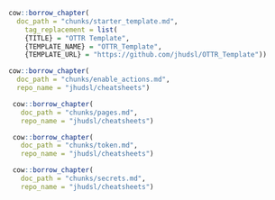
```r
cow::borrow_chapter(
  doc_path = "chunks/starter_template.md",
    tag_replacement = list(
    {TITLE} = "OTTR Template",
    {TEMPLATE_NAME} = "OTTR_Template",
    {TEMPLATE_URL} = "https://github.com/jhudsl/OTTR_Template"))
```

```r
cow::borrow_chapter(
  doc_path = "chunks/enable_actions.md",
  repo_name = "jhudsl/cheatsheets")
```

```r
 cow::borrow_chapter(   
   doc_path = "chunks/pages.md",
   repo_name = "jhudsl/cheatsheets")
```

```r
 cow::borrow_chapter(   
   doc_path = "chunks/token.md",
   repo_name = "jhudsl/cheatsheets")
```

```r
 cow::borrow_chapter(   
   doc_path = "chunks/secrets.md",
   repo_name = "jhudsl/cheatsheets")
```
